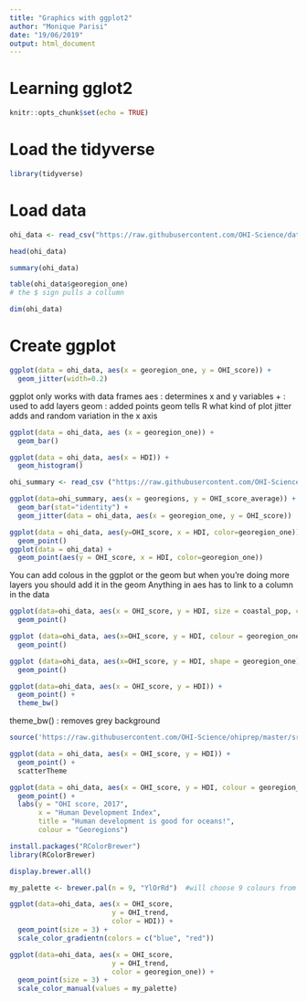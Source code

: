 ```yaml
---
title: "Graphics with ggplot2"
author: "Monique Parisi"
date: "19/06/2019"
output: html_document
---
```


# Learning gglot2

```r
knitr::opts_chunk$set(echo = TRUE)
```

# Load the tidyverse

```r
library(tidyverse)
```

# Load data

```r
ohi_data <- read_csv("https://raw.githubusercontent.com/OHI-Science/data-science-training/master/data/OHI_global_data.csv")
```
```r
head(ohi_data)
```

```r
summary(ohi_data)
```

```r
table(ohi_data$georegion_one)
# the $ sign pulls a collumn
```

```r
dim(ohi_data)
```
# Create ggplot 
```r
ggplot(data = ohi_data, aes(x = georegion_one, y = OHI_score)) + 
  geom_jitter(width=0.2)
```
ggplot only works with data frames
aes : determines x and y variables 
+ : used to add layers 
geom : added points 
geom tells R what kind of plot 
jitter adds and random variation in the x axis 



```r
ggplot(data = ohi_data, aes (x = georegion_one)) +
  geom_bar()
```

```r
ggplot(data = ohi_data, aes(x = HDI)) + 
  geom_histogram()
```

```r
ohi_summary <- read_csv ("https://raw.githubusercontent.com/OHI-Science/data-science-training/master/data/OHI_scores_georegion_summary.csv")

ggplot(data=ohi_summary, aes(x = georegions, y = OHI_score_average)) +
  geom_bar(stat="identity") +
  geom_jitter(data = ohi_data, aes(x = georegion_one, y = OHI_score))
```

```r
ggplot(data = ohi_data, aes(y=OHI_score, x = HDI, color=georegion_one)) +
  geom_point()
ggplot(data = ohi_data) +
  geom_point(aes(y = OHI_score, x = HDI, color=georegion_one))  
```
You can add colous in the ggplot or the geom but when you're doing more layers you should add it in the geom
Anything in aes has to link to a column in the data 

```r
ggplot(data=ohi_data, aes(x = OHI_score, y = HDI, size = coastal_pop, colour = coastal_pop)) +
  geom_point()
```

```r
ggplot (data=ohi_data, aes(x=OHI_score, y = HDI, colour = georegion_one)) +
  geom_point()

ggplot (data=ohi_data, aes(x=OHI_score, y = HDI, shape = georegion_one)) +
  geom_point()
```

```r
ggplot(data=ohi_data, aes(x = OHI_score, y = HDI)) +
  geom_point() +
  theme_bw()
```
theme_bw() : removes grey background

```r
source('https://raw.githubusercontent.com/OHI-Science/ohiprep/master/src/R/scatterTheme.txt')

ggplot(data = ohi_data, aes(x = OHI_score, y = HDI)) + 
  geom_point() + 
  scatterTheme
```

```r
ggplot(data = ohi_data, aes(x = OHI_score, y = HDI, colour = georegion_one)) + 
  geom_point() + 
  labs(y = "OHI score, 2017", 
       x = "Human Development Index",
       title = "Human development is good for oceans!",
       colour = "Georegions")
```

```r
install.packages("RColorBrewer")
library(RColorBrewer)

display.brewer.all()

my_palette <- brewer.pal(n = 9, "YlOrRd")  #will choose 9 colours from the palette 

ggplot(data=ohi_data, aes(x = OHI_score,
                         y = OHI_trend,
                         color = HDI)) +
  geom_point(size = 3) +
  scale_color_gradientn(colors = c("blue", "red"))

ggplot(data=ohi_data, aes(x = OHI_score,
                         y = OHI_trend,
                         color = georegion_one)) +
  geom_point(size = 3) +
  scale_color_manual(values = my_palette)

```
